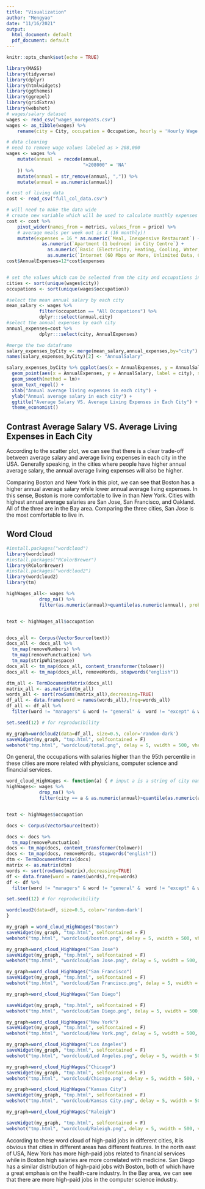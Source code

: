 ```yaml
---
title: "Visualization"
author: "Mengyao"
date: "11/16/2021"
output:
  html_document: default
  pdf_document: default
---
```


```r
knitr::opts_chunk$set(echo = TRUE)
```


```r

library(MASS)
library(tidyverse)
library(dplyr)
library(htmlwidgets)
library(ggthemes)
library(ggrepel)
library(gridExtra)
library(webshot)
# wages/salary dataset
wages <- read_csv("wages_norepeats.csv")
wages <- as_tibble(wages) %>%
    rename(city = City, occupation = Occupation, hourly = 'Hourly Wage', annual = 'Annual Wage')

# data cleaning
# need to remove wage values labeled as > 208,000
wages <- wages %>%
    mutate(annual  = recode(annual,
                            ">208000" = 'NA'
    )) %>%
    mutate(annual = str_remove(annual, ",")) %>% 
    mutate(annual = as.numeric(annual))

# cost of living data
cost <- read_csv("full_col_data.csv")

# will need to make the data wide
# create new variable which will be used to calculate monthly expenses and discretionary income
cost <- cost %>% 
    pivot_wider(names_from = metrics, values_from = price) %>% 
    # average meals per week out is 4 (16 monthly)! 
    mutate(expenses = 16 * as.numeric(`Meal, Inexpensive Restaurant`) + 
             as.numeric(`Apartment (1 bedroom) in City Centre`) + 
               as.numeric(`Basic (Electricity, Heating, Cooling, Water, Garbage) for 915 sq ft Apartment`) + 
               as.numeric(`Internet (60 Mbps or More, Unlimited Data, Cable/ADSL)`))
cost$AnnualExpenses=12*cost$expenses


# set the values which can be selected from the city and occupations inputs
cities <- sort(unique(wages$city))
occupations <- sort(unique(wages$occupation))

#select the mean annual salary by each city
mean_salary <- wages %>%
            filter(occupation == "All Occupations") %>%
            dplyr:::select(annual,city)
#select the annual expenses by each city
annual_expenses=cost %>%
            dplyr:::select(city, AnnualExpenses)

#merge the two dataframe
salary_expenses_byCity <- merge(mean_salary,annual_expenses,by="city")
names(salary_expenses_byCity)[2] <- "AnnualSalary"
```
```r

salary_expenses_byCity %>% ggplot(aes(x = AnnualExpenses, y = AnnualSalary , label = city)) + 
  geom_point(aes(x = AnnualExpenses, y = AnnualSalary, label = city), size = 2) +
  geom_smooth(method = lm)+
  geom_text_repel() +
  xlab("Annual average living expenses in each city") + 
  ylab("Annual average salary in each city") +
  ggtitle("Average Salary VS. Average Living Expenses in Each City") +
  theme_economist()

```

## Contrast Average Salary VS. Average Living Expenses in Each City

According to the scatter plot, we can see that there is a clear trade-off between average salary and average living expenses in each city in the USA. Generally speaking, in the cities where people have higher annual average salary, the annual average living expenses will also be higher. 

Comparing Boston and New York in this plot, we can see that Boston has a higher annual average salary while lower annual average living expenses. In this sense, Boston is more comfortable to live in than New York. Cities with highest annual average salaries are San Jose, San Francisco, and Oakland. All of the three are in the Bay area. Comparing the three cities, San Jose is the most comfortable to live in. 








## Word Cloud


```r
#install.packages("wordcloud")
library(wordcloud)
#install.packages("RColorBrewer")
library(RColorBrewer)
#install.packages("wordcloud2")
library(wordcloud2)
library(tm)

highWages_all<- wages %>%
            drop_na() %>%
            filter(as.numeric(annual)>quantile(as.numeric(annual), prob=c(.95))) 


text <- highWages_all$occupation


docs_all <- Corpus(VectorSource(text))
docs_all <- docs_all %>%
  tm_map(removeNumbers) %>%
  tm_map(removePunctuation) %>%
  tm_map(stripWhitespace)
docs_all <- tm_map(docs_all, content_transformer(tolower))
docs_all <- tm_map(docs_all, removeWords, stopwords("english"))

dtm_all <- TermDocumentMatrix(docs_all) 
matrix_all <- as.matrix(dtm_all) 
words_all <- sort(rowSums(matrix_all),decreasing=TRUE) 
df_all <- data.frame(word = names(words_all),freq=words_all)
df_all <- df_all %>%
  filter(word != "managers" & word != "general" &  word != "except" & word != "occupations" & word != "firstline" & word != "personal")

set.seed(12) # for reproducibility 

my_graph=wordcloud2(data=df_all, size=0.5, color='random-dark')
saveWidget(my_graph, "tmp.html", selfcontained = F)
webshot("tmp.html", "wordcloud/total.png", delay = 5, vwidth = 500, vheight = 500)


```
On general, the occupations with salaries higher than the 95th percentile in these cities are more related with physicians, computer science and financial services.




```r

word_cloud_HighWages <- function(a) { # input a is a string of city name
highWages<- wages %>%
            drop_na() %>%
            filter(city == a & as.numeric(annual)>quantile(as.numeric(annual), prob=c(.95))) 


text <- highWages$occupation

docs <- Corpus(VectorSource(text))

docs <- docs %>%
  tm_map(removePunctuation)
docs <- tm_map(docs, content_transformer(tolower))
docs <- tm_map(docs, removeWords, stopwords("english"))
dtm <- TermDocumentMatrix(docs) 
matrix <- as.matrix(dtm) 
words <- sort(rowSums(matrix),decreasing=TRUE) 
df <- data.frame(word = names(words),freq=words)
df <- df %>%
  filter(word != "managers" & word != "general" &  word != "except" & word != "occupations" & word != "firstline")

set.seed(12) # for reproducibility 

wordcloud2(data=df, size=0.5, color='random-dark')
}

```




```r
my_graph = word_cloud_HighWages("Boston")
saveWidget(my_graph, "tmp.html", selfcontained = F)
webshot("tmp.html", "wordcloud/boston.png", delay = 5, vwidth = 500, vheight = 500)
```


```r
my_graph=word_cloud_HighWages("San Jose")
saveWidget(my_graph, "tmp.html", selfcontained = F)
webshot("tmp.html", "wordcloud/San Jose.png", delay = 5, vwidth = 500, vheight = 500)
```

```r
my_graph=word_cloud_HighWages("San Francisco")
saveWidget(my_graph, "tmp.html", selfcontained = F)
webshot("tmp.html", "wordcloud/San Francisco.png", delay = 5, vwidth = 500, vheight = 500)

```
```r
my_graph=word_cloud_HighWages("San Diego")

saveWidget(my_graph, "tmp.html", selfcontained = F)
webshot("tmp.html", "wordcloud/San Diego.png", delay = 5, vwidth = 500, vheight = 500)

```


```r
my_graph=word_cloud_HighWages("New York")
saveWidget(my_graph, "tmp.html", selfcontained = F)
webshot("tmp.html", "wordcloud/New York.png", delay = 5, vwidth = 500, vheight = 500)

```

```r
my_graph=word_cloud_HighWages("Los Angeles")
saveWidget(my_graph, "tmp.html", selfcontained = F)
webshot("tmp.html", "wordcloud/Lod Angeles.png", delay = 5, vwidth = 500, vheight = 500)

```

```r
my_graph=word_cloud_HighWages("Chicago")
saveWidget(my_graph, "tmp.html", selfcontained = F)
webshot("tmp.html", "wordcloud/Chicago.png", delay = 5, vwidth = 500, vheight = 500)
```
```r

my_graph=word_cloud_HighWages("Kansas City")
saveWidget(my_graph, "tmp.html", selfcontained = F)
webshot("tmp.html", "wordcloud/Kansas City.png", delay = 5, vwidth = 500, vheight = 500)
```
```r
my_graph=word_cloud_HighWages("Raleigh")

saveWidget(my_graph, "tmp.html", selfcontained = F)
webshot("tmp.html", "wordcloud/Raleigh.png", delay = 5, vwidth = 500, vheight = 500)
```







According to these word cloud of high-paid jobs in different cities, it is obvious that cities in different areas has different features.
In the north east of USA, New York has more high-paid jobs related to financial services while in Boston high salaries are more correlated with medicine. San Diego has a similar distribution of high-paid jobs with Boston, both of which have a great emphasis on the health-care industry.
In the Bay area, we can see that there are more high-paid jobs in the computer science industry.


